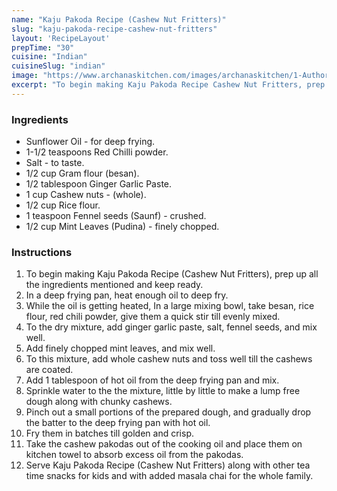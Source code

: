 ---
name: "Kaju Pakoda Recipe (Cashew Nut Fritters)"
slug: "kaju-pakoda-recipe-cashew-nut-fritters"
layout: 'RecipeLayout'
prepTime: "30"
cuisine: "Indian"
cuisineSlug: "indian"
image: "https://www.archanaskitchen.com/images/archanaskitchen/1-Author/kitchennandoos/cashew_nut_pakoda_.jpg"
excerpt: "To begin making Kaju Pakoda Recipe Cashew Nut Fritters, prep up all the ingredients mentioned and keep ready"
---

### Ingredients

- Sunflower Oil - for deep frying.
- 1-1/2 teaspoons Red Chilli powder.
- Salt - to taste.
- 1/2 cup Gram flour (besan).
- 1/2 tablespoon Ginger Garlic Paste.
- 1 cup Cashew nuts - (whole).
- 1/2 cup Rice flour.
- 1 teaspoon Fennel seeds (Saunf) - crushed.
- 1/2 cup Mint Leaves (Pudina) - finely chopped.

### Instructions

1. To begin making Kaju Pakoda Recipe (Cashew Nut Fritters), prep up all the ingredients mentioned and keep ready.
1. In a deep frying pan, heat enough oil to deep fry.
1. While the oil is getting heated, In a large mixing bowl, take besan, rice flour, red chili powder, give them a quick stir till evenly mixed.
1. To the dry mixture, add ginger garlic paste, salt, fennel seeds, and mix well.
1. Add finely chopped mint leaves, and mix well.
1. To this mixture, add whole cashew nuts and toss well till the cashews are coated.
1. Add 1 tablespoon of hot oil from the deep frying pan and mix.
1. Sprinkle water to the the mixture, little by little to make a lump free dough along with chunky cashews.
1. Pinch out a small portions of the prepared dough, and gradually drop the batter to the deep frying pan with hot oil.
1. Fry them in batches till golden and crisp.
1. Take the cashew pakodas out of the cooking oil and place them on kitchen towel to absorb excess oil from the pakodas.
1. Serve Kaju Pakoda Recipe (Cashew Nut Fritters) along with other tea time snacks for kids and with added masala chai for the whole family.
